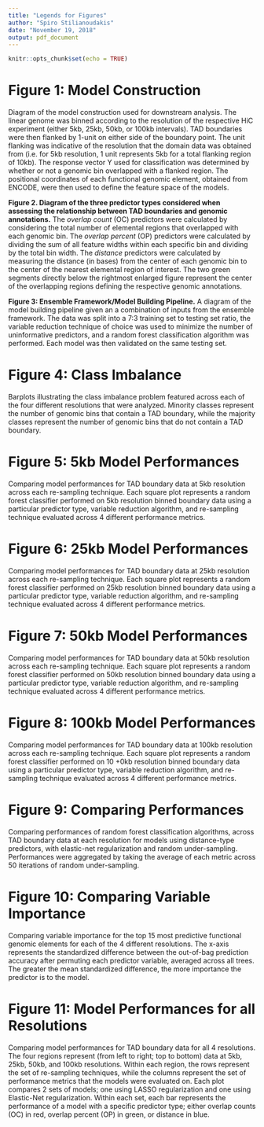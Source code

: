 ```yaml
---
title: "Legends for Figures"
author: "Spiro Stilianoudakis"
date: "November 19, 2018"
output: pdf_document
---
```


```r
knitr::opts_chunk$set(echo = TRUE)
```

# Figure 1: Model Construction

Diagram of the model construction used for downstream analysis. The linear genome was binned according to the resolution of the respective HiC experiment (either 5kb, 25kb, 50kb, or 100kb intervals). TAD boundaries were then flanked by 1-unit on either side of the boundary point. The unit flanking was indicative of the resolution that the domain data was obtained from (i.e. for 5kb resolution, 1 unit represents 5kb for a total flanking region of 10kb). The response vector Y used for classification was determined by whether or not a genomic bin overlapped with a flanked region. The positional coordinates of each functional genomic element, obtained from ENCODE, were then used to define the feature space of the models.

**Figure 2. Diagram of the three predictor types considered when assessing the relationship between TAD boundaries and genomic annotations.** The _overlap count_ (OC) predictors were calculated by considering the total number of elemental regions that overlapped with each genomic bin. The _overlap percent_ (OP) predictors were calculated by dividing the sum of all feature widths within each specific bin and dividing by the total bin width. The _distance_ predictors were calculated by measuring the distance (in bases) from the center of each genomic bin to the center of the nearest elemental region of interest. The two green segments directly below the rightmost enlarged figure represent the center of the overlapping regions defining the respective genomic annotations.

**Figure 3: Ensemble Framework/Model Building Pipeline.** A diagram of the model building pipeline given an a combination of inputs from the ensemble framework. The data was split into a 7:3 training set to testing set ratio, the variable reduction technique of choice was used to minimize the number of uninformative predictors, and a random forest classification algorithm was performed. Each model was then validated on the same testing set. 

# Figure 4: Class Imbalance

Barplots illustrating the class imbalance problem featured across each of the four different resolutions that were analyzed. Minority classes represent the number of genomic bins that contain a TAD boundary, while the majority classes represent the number of genomic bins that do not contain a TAD boundary. 

# Figure 5: 5kb Model Performances

Comparing model performances for TAD boundary data at 5kb resolution across each re-sampling technique. Each square plot represents a random forest classifier performed on 5kb resolution binned boundary data using a particular predictor type, variable reduction algorithm, and re-sampling technique evaluated across 4 different performance metrics.

# Figure 6: 25kb Model Performances

Comparing model performances for TAD boundary data at 25kb resolution across each re-sampling technique. Each square plot represents a random forest classifier performed on 25kb resolution binned boundary data using a particular predictor type, variable reduction algorithm, and re-sampling technique evaluated across 4 different performance metrics.

# Figure 7: 50kb Model Performances

Comparing model performances for TAD boundary data at 50kb resolution across each re-sampling technique. Each square plot represents a random forest classifier performed on 50kb resolution binned boundary data using a particular predictor type, variable reduction algorithm, and re-sampling technique evaluated across 4 different performance metrics.

# Figure 8: 100kb Model Performances

Comparing model performances for TAD boundary data at 100kb resolution across each re-sampling technique. Each square plot represents a random forest classifier performed on 10
+0kb resolution binned boundary data using a particular predictor type, variable reduction algorithm, and re-sampling technique evaluated across 4 different performance metrics.

# Figure 9: Comparing Performances

Comparing performances of random forest classification algorithms, across TAD boundary data at each resolution for models using distance-type predictors, with elastic-net regularization and random under-sampling. Performances were aggregated by taking the average of each metric across 50 iterations of random under-sampling.

# Figure 10: Comparing Variable Importance

Comparing variable importance for the top 15 most predictive functional genomic elements for each of the 4 different resolutions. The x-axis represents the standardized difference between the out-of-bag prediction accuracy after permuting each predictor variable, averaged across all trees. The greater the mean standardized difference, the more importance the predictor is to the model.

# Figure 11: Model Performances for all Resolutions

Comparing model performances for TAD boundary data for all 4 resolutions. The four regions represent (from left to right; top to bottom) data at 5kb, 25kb, 50kb, and 100kb resolutions. Within each region, the rows represent the set of re-sampling techniques, while the columns represent the set of performance metrics that the models were evaluated on. Each plot compares 2 sets of models; one using LASSO regularization and one using Elastic-Net regularization. Within each set, each bar represents the performance of a model with a specific predictor type; either overlap counts (OC) in red, overlap percent (OP) in green, or distance in blue. 





